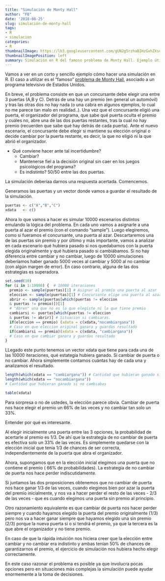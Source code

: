 ---
title: "Simulación de Monty Hall"
author: "FB"
date: '2018-08-25'
slug: simulación-de-monty-hall
tags: 
- R 
- simulacion
categories: 
- R
thumbnailImage: https://lh3.googleusercontent.com/gUN2g5rzhaBIHzGxhZXsoqYLRaxVwWP9-bNxI6GVCkoa56rHv1LmzPhfR-l7quXIhnoGTRVOAWFtCj9uaA=w396-h220
thumbnailImagePosition: left
summary: Simulación en R del famoso problema de Monty Hall. Ejemplo útil para ver el potencial de R y todo de manera sencilla.
---

Vamos a ver en un corto y sencillo ejemplo cómo hacer una simulación en R. El caso a utilizar es el "famoso" [problema de Monty Hall](https://es.wikipedia.org/wiki/Problema_de_Monty_Hall), asociado a un programa televisivo de Estados Unidos. 

  En breve, el problema consiste en que un concursante debe elegir una entre 3 puertas (A,B y C). Detrás de una hay un premio (en general un automóvil) y tras las otras dos no hay nada (o una cabra en algunos ejemplos, lo cual no me parece tan malo en realidad..).
Una vez que el concursante eligió una puerta, el organizador del programa, que sabe qué puerta oculta el premio y cuáles no, abre una de las dos puertas restantes, tras la cual no hay premio (recuerden que sabe qué hay detrás de cada puerta).
Ante el nuevo escenario, el concursante debe elegir si mantiene su elección original o decide cambiar por la puerta restante, es decir, la que no eligió ni la que abrió el organizador.

* Qué conviene hacer ante tal incertidumbre? 
    + Cambiar? 
    + Mantenerse fiel a la decisión original sin caer en los juegos psicológicos del programa? 
    + Es indistinto? 50/50 entre las dos puertas.
  
La simulación deberíaa darnos una respuesta acertada. Comencemos.


Generamos las puertas y un vector donde vamos a guardar el resultado de la simulación.

```{r}
puertas <- c("A","B","C")
xdata   <- c()
```

Ahora lo que vamos a hacer es simular 10000 escenarios distintos emulando la lógica del problema. En cada uno vamos a asignarle a una puerta al azar el premio (con el comando "sample"). Luego elegiremos, como si fueramos el concursante, una puerta al azar. Descartaremos una de las puertas sin premio y por último y más importante, vamos a analizar en cada escenario qué hubiera pasado si nos quedabamos con la puerta elegida originalmente y qué hubiera pasado si cambiábamos. 
Si no hay diferencia entre cambiar y no cambiar, luego de 10000 simulaciones deberíamos haber ganado 5000 veces al cambiar y 5000 al no cambiar (con algún margen de error). En caso contrario, alguna de las dos estrategias es superadora.


```{r}
set.seed(10)
for (i in 1:10000) {  # 10000 iteraciones
  premio <- sample(puertas)[1] # Asignar al premio una puerta al azar
  eleccion <- sample(puertas)[1] # Concursante elige una puerta al azar
  abrir <- sample(puertas[which(puertas != eleccion 
  & puertas != premio)])[1]
  # "Abren" una que no es la que elegiste ni la que tiene premio
  cambiarsi <- puertas[which(puertas != eleccion 
  & puertas != abrir)] # Situacion si cambiaras. 
  if(eleccion == premio) (xdata = c(xdata,"nocambiargana")) 
  # Caso en que eleccion original ganara y guardas resultado
  if(cambiarsi == premio)(xdata = c(xdata, "cambiargana"))
  # Caso en que cambiar ganara y guardas resultado
}
```

LLegado este punto tenemos un vector xdata que tiene para cada una de las 10000 iteraciones, qué estategia hubiera ganado. Si cambiar de puerta o no cambiar.
Ahora simplemente contamos cuántas hay de cada una y analizamos el resultado.

```{r}
length(which(xdata == "cambiargana")) # Cantidad que hubieran ganado si cambiabas
length(which(xdata == "nocambiargana")) 
# Cantidad que hubieran ganado si no cambiabas

table(xdata)
```

Para sorpresa o no de ustedes, la elección parece obvia. Cambiar de puerta nos hace elegir el premio un 66% de las veces y no cambiar tan solo un 33%.  

Entender por qué es interesante.  

Al elegir inicialmente una puerta entre las 3 opciones, la probabilidad de acertarle al premio es 1/3. De ahí que la estrategia de no cambiar de puerta es efectiva solo un 33% de las veces. Es simplemente quedarse con la elección inicial que tenia 1/3 de chances de ser correcta, independientemente de la puerta que abra el organizador.

Ahora, supongamos que en la elección inicial elegimos una puerta que no contiene el premio ( 66% de probabilidades). La estrategia de no cambiar de puerta nos hace perder indiscutidamente.

Si juntamos las dos proposiciones obtenemos que no cambiar de puerta nos hace ganar 1/3 de las veces, cuando elegimos bien por azar la puerta del premio inicialmente, y nos va a hacer perder el resto de las veces - 2/3 de las veces - que es cuando elegimos una puerta sin premio al principio.

Otro razonamiento equivalente es que cambiar de puerta nos hacer perder siempre y cuando hayamos elegido la puerta del premio originalmente (1/3) pero nos va a hacer ganar siempre que hayamos elegido una sin premio (2/3) porque la nueva puerta si o sí tendrá el premio, ya que la tercera es la que abre el organizador y no tiene premio.

En caso de que la rápida intuición nos hiciera creer que la elección entre cambiar y no cambiar era indistinto y ambas tenían 50% de chances de garantizarnos el premio, el ejercicio de simulación nos hubiera hecho elegir correctamente.

En este caso razonar el problema es posible ya que involucra pocas opciones pero en situaciones más complejas la simulación puede ayudar enormemente a la toma de decisiones.


